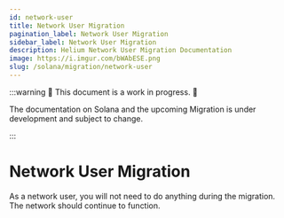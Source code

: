```yaml
---
id: network-user
title: Network User Migration
pagination_label: Network User Migration
sidebar_label: Network User Migration
description: Helium Network User Migration Documentation
image: https://i.imgur.com/bWAbESE.png
slug: /solana/migration/network-user
---
```



:::warning 🚧 This document is a work in progress. 🚧

The documentation on Solana and the upcoming Migration is under development and subject to change.

:::

# Network User Migration

As a network user, you will not need to do anything during the migration. The network should continue
to function.

<!-- TODO: Joey, maybe talk about Chirpstack and such? -->
